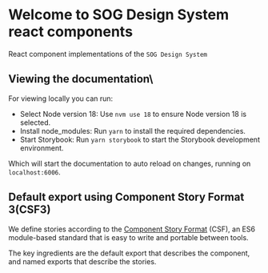 
<Meta title="SOG Design System/Introduction" />

# Welcome to SOG Design System react components

React component implementations of the `SOG Design System`

## Viewing the documentation\

For viewing locally you can run:

- Select Node version 18: Use `nvm use 18` to ensure Node version 18 is selected.
- Install node_modules: Run `yarn` to install the required dependencies.
- Start Storybook: Run `yarn storybook` to start the Storybook development environment.

Which will start the documentation to auto reload on changes, running on `localhost:6006`.

## Default export using Component Story Format 3(CSF3)

We define stories according to the <a href='https://storybook.js.org/blog/component-story-format-3-0/'>Component Story Format</a> (CSF), an ES6 module-based standard that is easy to write and portable between tools.

The key ingredients are the default export that describes the component, and named exports that describe the stories.
